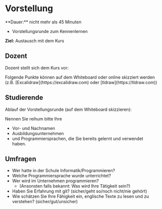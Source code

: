 
# Vorstellung

<Callout>
  **Dauer:** nicht mehr als 45 Minuten

  - Vorstellungsrunde zum Kennenlernen

  **Ziel:** Austausch mit dem Kurs
</Callout>


## Dozent

Dozent stellt sich dem Kurs vor: 

<MyIntro/>

<Callout type="info">
Folgende Punkte können auf dem Whiteboard oder online skizziert werden (z.B. [Excalidraw](https://excalidraw.com) oder [tldraw](https://tldraw.com))
</Callout>

## Studierende

Ablauf der Vorstellungsrunde (auf dem Whiteboard skizzieren):

Nennen Sie reihum bitte Ihre

- Vor- und Nachnamen
- Ausbildungsunternehmen
- und Programmiersprachen, die Sie bereits gelernt und verwendet haben.

## Umfragen

- Wer hatte in der Schule Informatik/Programmieren?
- Welche Programmiersprache wurde unterrichtet?
- Wer wird im Unternehmen programmieren?
  - (Ansonsten falls bekannt: Was wird Ihre Tätigkeit sein?)
- Haben Sie Erfahrung mit git? (sicher/geht so/noch nicht/nie gehört)
- Wie schätzen Sie Ihre Fähigkeit ein, englische Texte zu lesen und zu verstehen? (sicher/gut/unsicher)